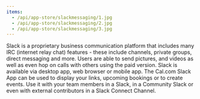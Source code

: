 ```yaml
---
items:
  - /api/app-store/slackmessaging/1.jpg
  - /api/app-store/slackmessaging/2.jpg
  - /api/app-store/slackmessaging/3.jpg
---
```


<Slider items={items} />

Slack is a proprietary business communication platform that includes many IRC (internet relay chat) features - these include channels, private groups, direct messaging and more. Users are able to send pictures, and videos as well as even hop on calls with others using the paid version. Slack is available via desktop app, web browser or mobile app. The Cal.com Slack App can be used to display your links, upcoming bookings or to create events. Use it with your team members in a Slack, in a Community Slack or even with external contributors in a Slack Connect Channel.

